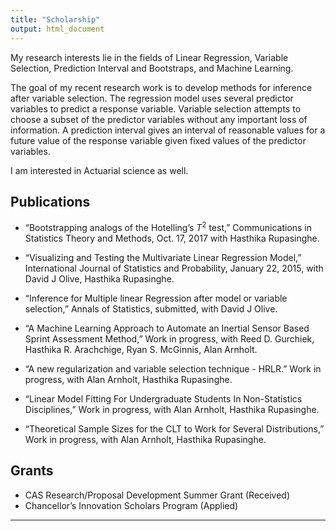 ```yaml
---
title: "Scholarship"
output: html_document
---
```

My research interests lie in the fields of Linear Regression, Variable Selection, Prediction Interval and Bootstraps, and Machine Learning. 

The goal of my recent research work is  to develop methods for inference after variable selection. The regression model uses several predictor variables to 
predict a response variable. Variable selection attempts to choose a subset of the predictor variables without any important loss of information. A prediction 
interval gives an interval of reasonable values for a future value of the response variable given fixed values of the predictor variables. 

I am interested in Actuarial science as well. 


## Publications 


* "Bootstrapping analogs of the Hotelling's $T^2$ test,"  Communications in Statistics Theory and Methods, Oct. 17, 2017 with Hasthika Rupasinghe.

* "Visualizing and Testing the Multivariate Linear Regression Model,"  International Journal of Statistics and Probability, January 22, 2015, with David J Olive, Hasthika Rupasinghe.

* "Inference for Multiple linear Regression after model or variable selection," Annals of Statistics, submitted, with David J Olive. 

* "A Machine Learning Approach to Automate an Inertial Sensor Based Sprint Assessment Method,"   Work in progress, with Reed D. Gurchiek, Hasthika R. Arachchige, Ryan S. McGinnis, Alan Arnholt. 

* "A new regularization and variable selection technique - HRLR."  Work in progress, with Alan Arnholt, Hasthika Rupasinghe. 

* "Linear Model Fitting For  Undergraduate Students In Non-Statistics Disciplines,"   Work in progress, with Alan Arnholt, Hasthika Rupasinghe. 


* "Theoretical Sample Sizes for the CLT to Work for Several Distributions,"  Work in progress, with Alan Arnholt, Hasthika Rupasinghe. 

## Grants

* CAS Research/Proposal Development Summer Grant (Received)
* Chancellor’s Innovation Scholars Program (Applied)

***
